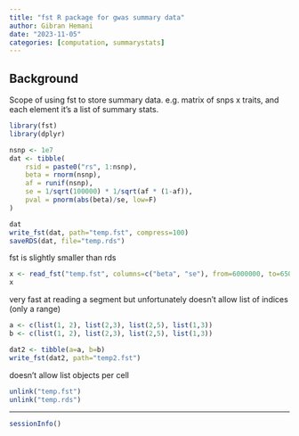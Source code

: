 ```yaml
---
title: "fst R package for gwas summary data"
author: Gibran Hemani
date: "2023-11-05"
categories: [computation, summarystats]
---
```


## Background

Scope of using fst to store summary data. e.g. matrix of snps x traits, and each element it's a list of summary stats.


```r
library(fst)
library(dplyr)
```



```r
nsnp <- 1e7
dat <- tibble(
    rsid = paste0("rs", 1:nsnp),
    beta = rnorm(nsnp),
    af = runif(nsnp),
    se = 1/sqrt(100000) * 1/sqrt(af * (1-af)),
    pval = pnorm(abs(beta)/se, low=F)
)

dat
write_fst(dat, path="temp.fst", compress=100)
saveRDS(dat, file="temp.rds")
```

fst is slightly smaller than rds

```r
x <- read_fst("temp.fst", columns=c("beta", "se"), from=6000000, to=6500000)
x
```

very fast at reading a segment but unfortunately doesn't allow list of indices (only a range)

```r

a <- c(list(1, 2), list(2,3), list(2,5), list(1,3))
b <- c(list(1, 2), list(2,3), list(2,5), list(1,3))

dat2 <- tibble(a=a, b=b)
write_fst(dat2, path="temp2.fst")
```

doesn't allow list objects per cell

```r
unlink("temp.fst")
unlink("temp.rds")
```

---

```r
sessionInfo()
```
